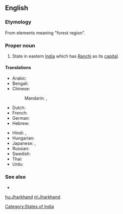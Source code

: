 ==English==
{{wikipedia}}

===Etymology===
From elements meaning "forest region".

===Proper noun===
{{en-proper-noun}}

# State in eastern [[India]] which has [[Ranchi]] as its [[capital]].

====Translations====
{{trans-top|state in eastern India}}
* Arabic: {{t|ar|جهارخاند|m|tr=jarkhaand}}
* Bengali: {{t|bn|ঝাড়খণ্ড|sc=Beng}}
* Chinese:
*: Mandarin: {{t|cmn|恰爾康得邦|sc=Hani}},  {{t|cmn|恰尔康得邦|tr=Qià'ěrkāngde-bāng|sc=Hani}}
* Dutch: {{t+|nl|Jharkhand}}
* French: {{t-|fr|Jharkhand|m}}
* German: {{t-|de|Jharkhand|n}}
* Hebrew: {{t|he|ג'הרקאנד}}
{{trans-mid}}
* Hindi: {{t|hi|झारखंड|tr=jhārkhaṇḍ|xs=Hindi}},  {{t|hi|झारखण्ड|tr=jhārkhaṇḍ|xs=Hindi}}
* Hungarian: {{t+|hu|Dzshárkhand}}
* Japanese: {{t|ja|ジャールカンド州|tr=Jārukando-shū}},  {{t|ja|ジャールカンド|tr=Jārukando}}
* Russian: {{t|ru|Джаркханд|m|tr=Džarkxánd}}
* Swedish: {{t-|sv|Jharkhand}}
* Thai: {{t|th|รัฐฌาร์ขัณฑ์|tr=rát chaa-kăn}}
* Urdu: {{t|ur|جھارکھنڈ|xs=Urdu}}
{{trans-bottom}}

===See also===
* {{list|en|states of India}}

[[Category:States of India]]

[[hu:Jharkhand]]
[[nl:Jharkhand]]